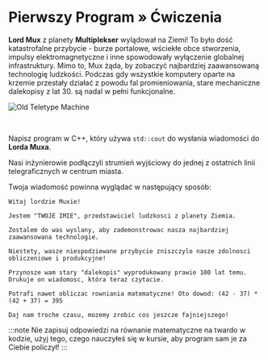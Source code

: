 
# Pierwszy Program » Ćwiczenia

**Lord Mux** z planety **Multiplekser** wylądował na Ziemi! To było dość katastrofalne przybycie - burze portalowe, wściekłe obce stworzenia, impulsy elektromagnetyczne i inne spowodowały wyłączenie globalnej infrastruktury. Mimo to, Mux żąda, by zobaczyć najbardziej zaawansowaną technologię ludzkości.
Podczas gdy wszystkie komputery oparte na krzemie przestały działać z powodu fal promieniowania, stare mechaniczne dalekopisy z lat 30. są nadal w pełni funkcjonalne.

<Image center
		alt="Old Teletype Machine"
		src="/img/tutorials/course/basic/first-program/teletype.png"
		maxwidth="500px"
	/>

<br/>

Napisz program w C++, który używa `std::cout` do wysłania wiadomości do **Lorda Muxa**.


Nasi inżynierowie podłączyli strumień wyjściowy do jednej z ostatnich linii telegraficznych w centrum miasta.

Twoja wiadomość powinna wyglądać w następujący sposób:
```plaintext
Witaj lordzie Muxie!

Jestem "TWOJE IMIE", przedstawiciel ludzkosci z planety Ziemia.

Zostalem do was wyslany, aby zademonstrowac nasza najbardziej zaawansowana technologie.

Niestety, wasze niespodziewane przybycie zniszczylo nasze zdolnosci obliczeniowe i produkcyjne!

Przynosze wam stary "dalekopis" wyprodukowany prawie 100 lat temu. Drukuje on wiadomosc, która teraz czytacie.

Potrafi nawet obliczac rowniania matematyczne! Oto dowod: (42 - 37) * (42 + 37) = 395

Daj nam troche czasu, mozemy zrobic cos jeszcze fajniejszego!
```

:::note
Nie zapisuj odpowiedzi na równanie matematyczne na twardo w kodzie, użyj tego, czego nauczyłeś się w kursie, aby program sam je za Ciebie policzył!
:::
